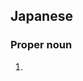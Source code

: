 ==Japanese==
{{ja-kanjitab|み|むら|yomi=kun}}

===Proper noun===
{{ja-pos|proper|みむら}}

# {{surname|lang=ja|sort=みむら}}